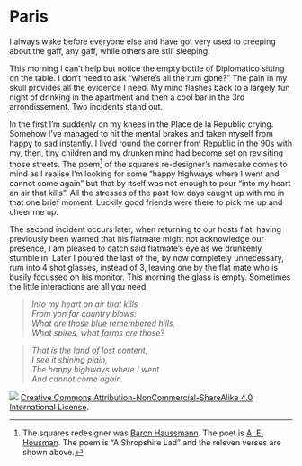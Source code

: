 # Paris

I always wake before everyone else and have got very used to creeping about the gaff, any gaff, while others are still sleeping.

This morning I can't help but notice the empty bottle of Diplomatico sitting on the table. I don't need to ask “where's all the rum gone?” The pain in my skull provides all the evidence I need. My mind flashes back to a largely fun night of drinking in the apartment and then a cool bar in the 3rd arrondissement. Two incidents stand out.

In the first I'm suddenly on my knees in the Place de la Republic crying. Somehow I've managed to hit the mental brakes and taken myself from happy to sad instantly. I lived round the corner from Republic in the 90s with my, then, tiny children and my drunken mind had become set on revisiting those streets. The poem[^1] of the square’s re-designer’s namesake comes to mind as I realise I'm looking for some “happy highways where I went and cannot come again” but that by itself was not enough to pour “into my heart an air that kills”. All the stresses of the past few days caught up with me in that one brief moment. Luckily good friends were there to pick me up and cheer me up.

The second incident occurs later, when returning to our hosts flat, having previously been warned that his flatmate might not acknowledge our presence, I am pleased to catch said flatmate's eye as we drunkenly stumble in. Later I poured the last of the, by now completely unnecessary, rum into 4 shot glasses, instead of 3, leaving one by the flat mate who is busily focussed on his monitor. This morning the glass is empty. Sometimes the little interactions are all you need.

>*Into my heart on air that kills*     
>*From yon far country blows:*   
>*What are those blue remembered hills,*   
>*What spires, what farms are those?*  

>*That is the land of lost content,*  
>*I see it shining plain,*  
>*The happy highways where I went*  
>*And cannot come again.*  

[^1]: The squares redesigner was [Baron Haussmann](https://en.wikipedia.org/wiki/Georges-Eug%C3%A8ne_Haussmann). The poet is [A. E. Housman](https://en.wikipedia.org/wiki/A._E._Housman). The poem is "A Shropshire Lad" and the releven verses are shown above.

![](images/by-nc-sa4-0.png)
[Creative Commons Attribution-NonCommercial-ShareAlike 4.0 International License](href="http://creativecommons.org/licenses/by-nc-sa/4.0/).

